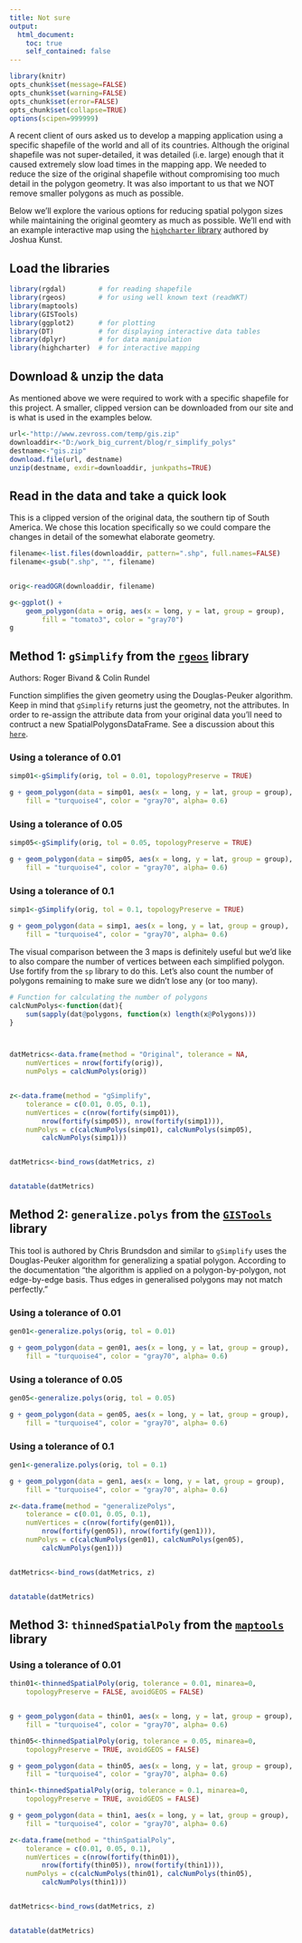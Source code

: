 ```yaml
---
title: Not sure
output:
  html_document:
    toc: true
    self_contained: false
---
```


```r
library(knitr)
opts_chunk$set(message=FALSE)
opts_chunk$set(warning=FALSE)
opts_chunk$set(error=FALSE)
opts_chunk$set(collapse=TRUE)
options(scipen=999999)
```


A recent client of ours asked us to develop a mapping application using a specific shapefile of the world and all of its countries. Although the original shapefile was not super-detailed, it was detailed (i.e. large) enough that it caused extremely slow load times in the mapping app. We needed to reduce the size of the original shapefile without compromising too much detail in the polygon geometry. It was also important to us that we NOT remove smaller polygons as much as possible.

Below we'll explore the various options for reducing spatial polygon sizes while maintaining the original geomtery as much as possible. We'll end with an example interactive map using the [`highcharter` library](https://cran.r-project.org/web/packages/highcharter/index.html) authored by Joshua Kunst.


## Load the libraries

```r
library(rgdal)        # for reading shapefile
library(rgeos)        # for using well known text (readWKT)
library(maptools)
library(GISTools)
library(ggplot2)      # for plotting
library(DT)           # for displaying interactive data tables
library(dplyr)        # for data manipulation
library(highcharter)  # for interactive mapping
```



## Download & unzip the data

As mentioned above we were required to work with a specific shapefile for this project. A smaller, clipped version can be downloaded from our site and is what is used in the examples below.

```r
url<-"http://www.zevross.com/temp/gis.zip"
downloaddir<-"D:/work_big_current/blog/r_simplify_polys"
destname<-"gis.zip"
download.file(url, destname)
unzip(destname, exdir=downloaddir, junkpaths=TRUE)
```



## Read in the data and take a quick look
This is a clipped version of the original data, the southern tip of South America. We chose this location specifically so we could compare the changes in detail of the somewhat elaborate geometry.

```r
filename<-list.files(downloaddir, pattern=".shp", full.names=FALSE)
filename<-gsub(".shp", "", filename)


orig<-readOGR(downloaddir, filename)

g<-ggplot() + 
	geom_polygon(data = orig, aes(x = long, y = lat, group = group),
		fill = "tomato3", color = "gray70")
g	
```



## Method 1: `gSimplify` from the [`rgeos`](https://cran.r-project.org/web/packages/rgeos/rgeos.pdf) library

Authors: Roger Bivand & Colin Rundel

Function simplifies the given geometry using the Douglas-Peuker algorithm.
Keep in mind that `gSimplify` returns just the geometry, not the attributes. In order to re-assign the attribute data from your original data you'll need to contruct a new SpatialPolygonsDataFrame. See a discussion about this [`here`](http://zevross.com/blog/2015/10/14/manipulating-and-mapping-us-census-data-in-r-using-the-acs-tigris-and-leaflet-packages-3/#convert-the-data.frame-back-to-a-spatialpolygonsdataframe).

### Using a tolerance of 0.01
```r
simp01<-gSimplify(orig, tol = 0.01, topologyPreserve = TRUE)

g + geom_polygon(data = simp01, aes(x = long, y = lat, group = group),
	fill = "turquoise4", color = "gray70", alpha= 0.6)
```


### Using a tolerance of 0.05
```r
simp05<-gSimplify(orig, tol = 0.05, topologyPreserve = TRUE)

g + geom_polygon(data = simp05, aes(x = long, y = lat, group = group),
	fill = "turquoise4", color = "gray70", alpha= 0.6)
```


### Using a tolerance of 0.1
```r
simp1<-gSimplify(orig, tol = 0.1, topologyPreserve = TRUE)

g + geom_polygon(data = simp1, aes(x = long, y = lat, group = group),
	fill = "turquoise4", color = "gray70", alpha= 0.6)
```


The visual comparison between the 3 maps is definitely useful but we'd like to also compare the number of vertices between each simplified polygon. Use fortify from the `sp` library to do this. Let's also count the number of polygons remaining to make sure we didn't lose any (or too many). 


```r

# Function for calculating the number of polygons
calcNumPolys<-function(dat){
	sum(sapply(dat@polygons, function(x) length(x@Polygons)))
}



datMetrics<-data.frame(method = "Original", tolerance = NA,
	numVertices = nrow(fortify(orig)),
	numPolys = calcNumPolys(orig))


z<-data.frame(method = "gSimplify",
	tolerance = c(0.01, 0.05, 0.1),
	numVertices = c(nrow(fortify(simp01)),
		nrow(fortify(simp05)), nrow(fortify(simp1))),
	numPolys = c(calcNumPolys(simp01), calcNumPolys(simp05),
		calcNumPolys(simp1)))


datMetrics<-bind_rows(datMetrics, z)


datatable(datMetrics)
```




## Method 2: `generalize.polys` from the [`GISTools`](https://cran.r-project.org/web/packages/GISTools/GISTools.pdf) library

This tool is authored by Chris Brundsdon and similar to `gSimplify` uses the Douglas-Peuker algorithm for generalizing a spatial polygon. According to the documentation "the algorithm is applied on a polygon-by-polygon, not edge-by-edge basis. Thus edges in generalised polygons may not match perfectly."


### Using a tolerance of 0.01
```r
gen01<-generalize.polys(orig, tol = 0.01)

g + geom_polygon(data = gen01, aes(x = long, y = lat, group = group),
	fill = "turquoise4", color = "gray70", alpha= 0.6)
```


### Using a tolerance of 0.05
```r
gen05<-generalize.polys(orig, tol = 0.05)

g + geom_polygon(data = gen05, aes(x = long, y = lat, group = group),
	fill = "turquoise4", color = "gray70", alpha= 0.6)
```


### Using a tolerance of 0.1
```r
gen1<-generalize.polys(orig, tol = 0.1)

g + geom_polygon(data = gen1, aes(x = long, y = lat, group = group),
	fill = "turquoise4", color = "gray70", alpha= 0.6)
```


```r
z<-data.frame(method = "generalizePolys",
	tolerance = c(0.01, 0.05, 0.1),
	numVertices = c(nrow(fortify(gen01)),
		nrow(fortify(gen05)), nrow(fortify(gen1))),
	numPolys = c(calcNumPolys(gen01), calcNumPolys(gen05),
		calcNumPolys(gen1)))


datMetrics<-bind_rows(datMetrics, z)


datatable(datMetrics)
```





## Method 3: `thinnedSpatialPoly` from the [`maptools`](https://cran.r-project.org/web/packages/maptools/maptools.pdf) library


### Using a tolerance of 0.01
```r
thin01<-thinnedSpatialPoly(orig, tolerance = 0.01, minarea=0,
	topologyPreserve = FALSE, avoidGEOS = FALSE)


g + geom_polygon(data = thin01, aes(x = long, y = lat, group = group),
	fill = "turquoise4", color = "gray70", alpha= 0.6)
```


```r
thin05<-thinnedSpatialPoly(orig, tolerance = 0.05, minarea=0,
	topologyPreserve = TRUE, avoidGEOS = FALSE)

g + geom_polygon(data = thin05, aes(x = long, y = lat, group = group),
	fill = "turquoise4", color = "gray70", alpha= 0.6)
```

```r

thin1<-thinnedSpatialPoly(orig, tolerance = 0.1, minarea=0,
	topologyPreserve = TRUE, avoidGEOS = FALSE)

g + geom_polygon(data = thin1, aes(x = long, y = lat, group = group),
	fill = "turquoise4", color = "gray70", alpha= 0.6)
```



```r
z<-data.frame(method = "thinSpatialPoly",
	tolerance = c(0.01, 0.05, 0.1),
	numVertices = c(nrow(fortify(thin01)),
		nrow(fortify(thin05)), nrow(fortify(thin1))),
	numPolys = c(calcNumPolys(thin01), calcNumPolys(thin05),
		calcNumPolys(thin1)))


datMetrics<-bind_rows(datMetrics, z)


datatable(datMetrics)
```









<!-- The [`FedData`](https://github.com/bocinsky/FedData) (creaed by by [R. Kyle Bocinsky](http://www.bocinsky.io/)) is a great new R package that provides easy access to some important federal datasets. The package is well-designed and provides functions to download climate, elevation, hydrography and other data for your area of interest. The following five sources of data are currently available for download with future ones in the works:<br><br> -->

<!-- * The National Hydrography Dataset (USGS)<br> -->
<!-- * The National Elevation Dataset digital elevation models (1 and 1/3 arc-second; USGS)<br> -->
<!-- * The Soil Survey Geographic (SSURGO) database from the National Cooperative Soil Survey (NCSS)<br> -->
<!-- * The Global Historical Climatology Network (GHCN), coordinated by National Climatic Data Center at NOAA<br> -->
<!-- * The International Tree Ring Data Bank (ITRDB), coordinated by National Climatic Data Center at NOAA<br> -->

<!-- For this particular post we're focusing on the climate (GHCN) and elevation (NED) datasets. -->
<!-- <br> -->
<!-- <br> -->


<!-- ## 1. Load the libraries -->

<!-- For the data download you only really need the `FedData` package but we will be manipulating and mapping the data and will load some of our favorite data manipulation and spatial libraries. -->

<!-- ```{r} -->
<!-- library(FedData)    # for downloading Federal data -->
<!-- library(rgdal)      # for reading shapefile -->
<!-- library(ggmap)      # for choosing our area of interest -->
<!-- library(raster)	    # for defining extents and raster processing -->
<!-- library(dplyr)      # for data manipulation -->
<!-- library(leaflet)    # for mapping -->
<!-- library(rgeos)      # for using well known text (readWKT) -->
<!-- library(tidyr)      # for reformatting data.frames -->
<!-- library(xts)        # for working with time series -->
<!-- library(dygraphs)   # for interactive time series plot -->
<!-- library(sp)         # for working with spatial objects -->
<!-- library(tigris)     # for downloading geography -->
<!-- ``` -->
<!-- <br> -->
<!-- <br> -->

<!-- ## 2. Define your map extent -->

<!-- There are a series of "get" functions in `FedData` that allow you to get data (`get_fed`, `get_ghcn_daily`) and each one requires that you define the extent -- your area of interest. You can use standard R spatial objects created by, for example, reading in shapefiles or you can take advantage of functions from the `FedData` package to help you define the extent. Below we outline several different approaches for defining your extent and you can pick the one that works best for you. For this particular post we will focus on our home area, Ithaca, NY. -->


<!-- ### a) Define extent: Use an existing shapefile -->

<!-- If you already have a shapefile with the extent you're interested in you can read it in and use this for the extent. In a previous post we describe how to [read a shapefile into R using the `rgdal` library](http://zevross.com/blog/2016/01/13/tips-for-reading-spatial-files-into-r-with-rgdal/) and the basic syntax is as follows:  -->

<!-- ```{r plot1} -->
<!-- setwd("X:/administrative/social_media/blogposts/feddata_tompkins") -->
<!-- # Get our Ithaca bounding box -->
<!-- extentA <- readOGR(dsn=".", layer="ithaca", verbose = FALSE) -->
<!-- sp::plot(extentA, col="blue") # not so exciting! -->
<!-- ``` -->



<!-- ### b) Define extent: Use a bounding box and FedData's `polygon_from_extent` function -->

<!-- If you don't already have a shapefile to use, you can define extent based on coordinates of a bounding box. The `FedData` package comes with a handy function that takes, as input, an extent object created using the `raster` package. The extent can be created using just four coordinates that define your bounding box.  -->

<!-- To define your extent you need an xmin, xmax, ymin and ymax coordinate and you can define these manually, but we will take advantage of `ggmap` to get these coordinates. -->

<!-- Start by running `get_map` to get a ggmap object. -->


<!-- ```{r plot2} -->
<!-- # The function qmap will get and do map but we need get_map for coords -->
<!-- ithaca<-get_map("Ithaca, NY", zoom=11)  -->
<!-- ggmap(ithaca) -->
<!-- ``` -->

<!-- Using our `ggmap` object pull out the bounding box coordinates using the `attr` function. Note that you can also access the `bbox` slot directly with `ithaca@bbox` (but it's in a different format). -->

<!-- ```{r} -->
<!-- bb<-attr(ithaca, "bb") -->
<!-- bb -->
<!-- ``` -->

<!-- Now feed your coordinates into the `extent` and `polygon_from_extent` functions. Note that a double colon (::) specifies which package the function comes from (`raster`) if you load the `raster` package this is not necessary except "extent" is such a common word that you might worry that other packages have a function named "extent" in which case you can be specific. -->

<!-- ```{r} -->
<!-- #xmin, xmax, ymin, ymax -->
<!-- extentB <- polygon_from_extent(raster::extent(bb$ll.lon, bb$ur.lon, bb$ll.lat, bb$ur.lat), -->
<!--                                   proj4string="+proj=longlat +ellps=GRS80 +datum=NAD83 +no_defs") -->
<!-- class(extentB) -->
<!-- ``` -->

<!-- To confirm that you have this right: -->


<!-- ```{r plot3} -->
<!-- # Perfect! -->
<!-- ggmap(ithaca) + geom_polygon(aes(x=long, y=lat), size=3, color='purple', -->
<!-- 	data=extentB, fill=NA) -->
<!-- ``` -->

<!-- ### c) Define extent: Use the `tigris` package to boundaries -->

<!-- The `tigris` package offers a lot of great functions for extracting boundaries. If you want more detail on `tigris` we have a detailed post on using the [`tigris` library](http://zevross.com/blog/2015/10/14/manipulating-and-mapping-us-census-data-in-r-using-the-acs-tigris-and-leaflet-packages-3/). As an example, if you wanted your extent to be a particular county (in this case Ithaca is in Tompkins County in NYS) you could use the following code: -->


<!-- ```{r plot4} -->
<!-- extentC <- counties(state="NY") # county extent, not a bounding box -->
<!-- extentC <- extentC[extentC$NAME == "Tompkins",] -->
<!-- sp::plot(extentC, col="firebrick", border=NA) -->
<!-- ``` -->


<!-- ### d) Define extent: Extra credit, define a bounding box manually -->

<!-- You can also use what's known as [Well Known Text](https://en.wikipedia.org/wiki/Well-known_text), a geographic markup language, to manually define a polygon and use this with the function `readWKT` from the `rgeos` package to create your spatial object. -->

<!-- As an aside, there is a [known bug](http://stackoverflow.com/questions/22387624/ggplot2-with-ggmap-odd-shaped-polygon-r) in `ggplot2` where it can mangle polygons that end up partly outside the extent of a map. As a result, I'm using carefully rounded coordinates so that the map will show the box, but this is not necessary if you're not using `ggmap` to create the map. -->

<!-- ```{r plot5} -->
<!-- extentD <- readWKT("POLYGON(( -76.71 42.29,  -76.71 42.6,  -76.29 42.6,  -76.29 42.29,  -76.71 42.29))") -->
<!-- proj4string(extentD) <- "+proj=longlat +ellps=GRS80 +datum=NAD83 +no_defs" -->
<!-- ggmap(ithaca) + geom_polygon(aes(x=long, y=lat), size=3, color='purple', -->
<!-- 	data=extentD, fill=NA) -->
<!-- ``` -->


<!-- <br> -->
<!-- <br> -->

<!-- ## 3. Download elevation and climate data -->

<!-- You can use any of the defined extents above, I will use the one created using the `FedData` function `polygon_from_extent` (`extentB`). -->

<!-- Now that we have our extent defined let's download some data. Keep in mind that based on your extent this step might take a few minutes. Also you may want to set a working directory, otherwise the data will be downloaded to your default directory. -->

<!-- ```{r, warning=FALSE} -->
<!-- setwd("d:/junk") -->

<!-- # Download NED elevation data. This will return a raster -->
<!-- # of elevation data cropped to our extent area. Res = "1"  -->
<!-- # refers to 1 arc-second NED. This is the default. To  -->
<!-- # download 1/3 arc-second NED use res = "13". I'm adding  -->
<!-- # force.redo = F to both download functions. This will  -->
<!-- # check to see if the data already exists in which case  -->
<!-- # it will not re-download it. -->
<!-- ned_ithaca<-get_ned(template=extentB, label="ned_ithaca", res="1", force.redo = F) -->


<!-- # Download GHCN daily climate data. We're interested in  -->
<!-- # precipitation (PRCP) but many other climate-related -->
<!-- # elements exist (i.e. max and min temp, snowfall, etc). -->
<!-- # See the `FedData` documentation for more details. Also  -->
<!-- # of note is that a character vector of station IDs can  -->
<!-- # be used in place of our extent object -->
<!-- ghcn_ithaca<-get_ghcn_daily(template=extentB, label="ghcn_ithaca", -->
<!-- 	elements="prcp", force.redo = F) -->
<!-- ``` -->

<!-- Using the base R `plot` function take a quick look at the data. -->

<!-- ```{r plot6} -->
<!-- # Not pretty but otherwise so far so good! -->
<!-- sp::plot(ned_ithaca) -->
<!-- sp::plot(ghcn_ithaca$spatial, add=TRUE) -->
<!-- ``` -->
<!-- <br> -->
<!-- <br> -->

<!-- ## 4. Explore the GHCN climate data -->

<!-- ### GHCN spatial component -->
<!-- As you may have noticed in the above plot, we access the "spatial" component of the GHCN data for adding points to the map. The other component of the GHCN download is the "tabular" piece. This is where the actual climate data is stored. Here we'll show the points again but this time using our Ithaca map and ggplot2.  -->

<!-- ```{r plot7} -->
<!-- # Plot the data using ggmap and ggplot2. Note  -->
<!-- # that we convert our spatial coordinates to a  -->
<!-- # data.frame for plotting with ggmap. -->
<!-- ghcn_pts<-data.frame(ID = ghcn_ithaca$spatial$ID, -->
<!-- 	lat = ghcn_ithaca$spatial@coords[,2], -->
<!-- 	long = ghcn_ithaca$spatial@coords[,1]) -->
<!-- ghcn_pts<-mutate(ghcn_pts, ID = as.character(as.factor(ID))) -->

<!-- head(ghcn_pts) -->


<!-- # Plot the points again. Looking a little better! -->
<!-- ggmap(ithaca) + geom_point(aes(x=long, y=lat), -->
<!-- 	size=3, color='red', data=ghcn_pts) -->
<!-- ``` -->
<!-- <br> -->
<!-- <br> -->

<!-- ### GHCN tabular component (includes interactive graphics) -->
<!-- Now let's have a look at the actual precipitation values. The GHCN output returns a large list where each list element is an individual station and each station contains a data.frame of precipitation values. If we had downloaded multiple climate elements there would be multiple tables associated with each station.  -->

<!-- ```{r} -->
<!-- ghcn_dat<-ghcn_ithaca$tabular -->


<!-- # Pull out the PRCP tables. If there were other -->
<!-- # climate elements we could access these in a  -->
<!-- # similar way (i.e. ghcn_dat, "[[", "TMIN") -->
<!-- prcp<-lapply(ghcn_dat, "[[", "PRCP") -->

<!-- # dissolve the list into a data.frame and add a station id -->
<!-- prcp<-do.call("rbind", prcp) -->
<!-- prcp$station <- substring(row.names(prcp),1,11) -->
<!-- row.names(prcp) <- 1:nrow(prcp) -->
<!-- head(prcp) -->
<!-- ``` -->

<!-- Doing monthly and yearly annual averages is cumbersome when each day is it's own column so let's convert this from "wide" format to "long" format using the function `gather` from the `tidyr` package. -->


<!-- ```{r} -->
<!-- # I'm going to convert to "long" format for easier calculations -->
<!-- # gather is from the tidyr package -->
<!-- prcp<-gather(prcp, day, precip, -station, -YEAR, -MONTH) -->

<!-- # Add the date -->
<!-- prcp <- mutate(prcp, -->
<!--              MONTH = stringr::str_pad(MONTH, 2, side="left", pad="0"), -->
<!--              day = stringr::str_pad(gsub("D", "", day), 2, side="left", pad="0"), -->
<!--              date = as.Date(paste(YEAR, MONTH, day, sep="-"))) -->

<!-- # Exclude non NA values -->
<!-- prcp <- dplyr::filter(prcp, !is.na(date), !is.na(precip), date>as.Date("2008-01-01"), date< as.Date("2016-01-01")) -->
<!-- head(prcp) -->
<!-- ``` -->

<!-- There are some stations with very little data, let's take a look at daily counts and then filter to only stations with plenty of data -->

<!-- ```{r plot8} -->
<!-- cnt <- group_by(prcp, station) %>%  -->
<!--   summarize(cnt = n()) %>% arrange(cnt) %>%  -->
<!--   mutate(station = factor(station, levels = station)) -->

<!-- ggplot(cnt, aes(station, cnt)) +  -->
<!--   geom_bar(stat="identity", fill="cadetblue") +  -->
<!--   coord_flip()+ -->
<!--   geom_hline(yintercept=2000) + -->
<!--   ggtitle("Count of days with data at climate stations") -->

<!-- # semi_join does a regular inner_join but only keeps the resulting -->
<!-- # columns from the left table. 2000 looks like a good cutoff -->
<!-- prcp <- semi_join(prcp, dplyr::filter(cnt, cnt>=2000), by = "station") -->
<!-- ``` -->


<!-- Do some final formatting of the daily data so that we can use it in an interactive graphic using [htmlWidgets](http://www.htmlwidgets.org/). -->


<!-- ```{r} -->
<!-- # If you'd prefer to look at daily data instead of monthly comment this out -->
<!-- prcp <- group_by(prcp, YEAR, MONTH, station) %>%  -->
<!--   summarize(precip  = mean(precip, na.rm=T)) %>%  -->
<!--   mutate(date = as.Date(paste(YEAR, MONTH, "15", sep="-"))) -->


<!-- # we will make it so that each column is a station -->
<!-- prcp.wide<-spread(prcp[,c("date", "station", "precip")], station, precip) -->
<!-- head(prcp.wide) -->

<!-- # Now apply a 30-day moving average (both sides) to smooth out the variation -->
<!-- prcp.wide[,2:ncol(prcp.wide)] <- lapply(prcp.wide[,2:ncol(prcp.wide)],  -->
<!--                           function(x) stats::filter(x, rep(1/30, 30, sides=2))) -->

<!-- # Delete rows with no data and convert to a data.frame -->
<!-- howmanyNA <- rowSums(is.na(prcp.wide)) -->
<!-- prcp.wide <- prcp.wide[howmanyNA!=(ncol(prcp.wide)-1),] -->
<!-- prcp.wide <- data.frame(prcp.wide) -->
<!-- ``` -->

<!-- In the final step we will convert the object to a time series object and look at the daily data (with the 30-day moving average) using the great htmlWidget [dygraphs](http://rstudio.github.io/dygraphs/). -->

<!-- ```{r} -->
<!-- prcp.xts<-xts(prcp.wide[,-1], order.by = prcp.wide[,1]) -->
<!-- #w <- dygraph(prcp.xts)%>% dyRangeSelector() -->
<!-- #saveWidget(w, "X:/administrative/social_media/blogposts/feddata_tompkins/widgets/dywidget.html") -->

<!-- ``` -->
<!-- <br> -->

<!-- Summarize the data for each station. Here we'll calculate annual averages and present them in a map. -->

<!-- **NOTE: we are being extremely lazy here in our calculations paying no regard to data completeness, etc. Please do not apply these methods blindly when doing your own analysis :)** -->



<!-- ```{r} -->
<!-- # Calculate annual averages and create a final  -->
<!-- # data.frame of values -->
<!-- prcp.fin<-dplyr::filter(prcp, date>as.Date("2015-01-01")) %>%  -->
<!--   group_by(station) %>% summarize(prcpAvg = round(mean(precip, na.rm=T),2)) %>%  -->
<!--   rename(ID = station) -->

<!-- prcp.fin<-left_join(prcp.fin, ghcn_pts, by= "ID") -->
<!-- ``` -->
<!-- <br> -->
<!-- <br> -->

<!-- ### Create Leaflet map of GHCN average annual data -->

<!-- ```{r} -->
<!-- w <- leaflet() %>% addProviderTiles("CartoDB.Positron") %>% -->
<!-- 	addCircleMarkers(data = prcp.fin, lng = ~long, lat = ~lat, -->
<!-- 		radius = ~prcpAvg/3, stroke=F, -->
<!--     popup = paste("<strong>Station ID</strong><br>", prcp.fin$ID, -->
<!--     	"<br><br><strong>Average Annual<br>Precipitation</strong><br>", -->
<!--     	prcp.fin$prcpAvg, " inches"), color = "#006B8C", fillOpacity = 0.7) -->

<!-- saveWidget(w, "X:/administrative/social_media/blogposts/feddata_tompkins/widgets/leaflet_widgets/first.html") -->

<!-- ``` -->

<!-- <br> -->
<!-- <br> -->


<!-- ## 5. Explore the NED 1-arc second elevation data -->
<!-- In a previous blog post we discuss [working with rasters using the `raster` library](http://zevross.com/blog/2015/03/30/map-and-analyze-raster-data-in-r/). That post is helpful if you're looking to crop, re-classify or re-sample your data. In addition we have a post on [rendering a raster for use in Google Maps](http://zevross.com/blog/2015/08/21/process-a-raster-for-use-in-a-google-map-using-r/) which highlights multiple methods (some successful, some not) of exporting and overlaying a raster in Google Maps. Given these posts we're only going to lightly explore our elevation raster. The goal is to extract elevation values at the station locations and lastly create a final map. -->



<!-- ```{r plot9} -->
<!-- # Take a quick look at the elevation distribution -->
<!-- neddat<-data.frame(rasterToPoints(ned_ithaca)) -->
<!-- names(neddat)[3]<-"elev" -->

<!-- ggplot(data=neddat, aes(elev)) +  -->
<!-- 	geom_histogram(binwidth = 20, fill="sienna1", col="sienna3") -->
<!-- ``` -->

<!-- ```{r} -->
<!-- # Create SpatialPointsDataFrame from GHCN points -->
<!-- pts<-data.frame(prcp.fin) -->
<!-- coordinates(pts)<-~long+lat -->
<!-- proj4string(pts)<-"+proj=longlat +ellps=GRS80 +towgs84=0,0,0,0,0,0,0 +no_defs" -->


<!-- # Project the points and elevation raster to NY State Plane -->
<!-- ithprj<-"+proj=tmerc +lat_0=40 +lon_0=-76.58333333333333 +k=0.9999375 +x_0=250000 +y_0=0 +ellps=GRS80 +datum=NAD83 +to_meter=0.3048006096012192 +no_defs"  -->

<!-- ptsprj<-spTransform(pts, CRS(ithprj)) -->
<!-- nedprj<-projectRaster(ned_ithaca, crs=ithprj) -->


<!-- # Extract elevation values at point locations -->
<!-- nedpts<-raster::extract(nedprj, ptsprj) -->


<!-- # Add elevation values to the points data and convert to feet -->
<!-- prcp.fin<-cbind(prcp.fin, nedpts) -->
<!-- prcp.fin<-mutate(prcp.fin, nedpts = round(nedpts/0.3048, 2)) -->
<!-- head(prcp.fin) -->
<!-- ``` -->
<!-- <br> -->
<!-- <br> -->

<!-- ## 6. Create the final map with elevation and climate data (with interactive graphis) -->
<!-- Here we'll pull together all the pieces and create a relatively simple Leaflet map with our elevation raster and station locations. **NOTE: depending on the size of your raster you may not be able to add the image to your Leaflet Map**. -->

<!-- ```{r} -->
<!-- # Elevation colors were heavily borrowed from the -->
<!-- # Kansas Geological Survey's Elevation Map of Kansas: -->
<!-- # http://www.kgs.ku.edu/General/elevatMap.html -->
<!-- cols<-c("#06407F", "#317A9D", "#4ABEBB", "#40AE89", "#467B5D", -->
<!-- 	"#3C6D4D", "#1A572E", "#034C00", "#045D03", "#6C975F", "#6B823A", -->
<!-- 	"#88A237", "#C5D16B", "#DDE580", "#FFF6AE", "#FBCB81", "#F0B16A", -->
<!-- 	"#F2B16D", "#D18338", "#B16F33", "#825337", "#66422A", "#4F2C0C") -->

<!-- pal<-colorNumeric(cols, values(nedprj), -->
<!--   na.color = "transparent") -->

<!-- w<- leaflet() %>% addProviderTiles("CartoDB.Positron") %>% -->
<!--   addRasterImage(nedprj, colors = pal, opacity = 0.6) %>% -->
<!-- 	addCircleMarkers(data = prcp.fin, lng = ~long, -->
<!-- 		lat = ~lat, radius = ~prcpAvg/3, stroke=F, -->
<!-- 		popup = paste("<strong>Station ID</strong><br>", prcp.fin$ID, -->
<!--     	"<br><br><strong>Average Annual<br>Precipitation</strong><br>", -->
<!--     	prcp.fin$prcpAvg, " inches<br><br><strong>Elevation</strong><br>", -->
<!-- 			prcp.fin$nedpts, " feet"), color = "#006B8C", fillOpacity = 0.7) -->
<!-- saveWidget(w, "X:/administrative/social_media/blogposts/feddata_tompkins/widgets/leaflet_widgets/second.html") -->
<!-- ``` -->





